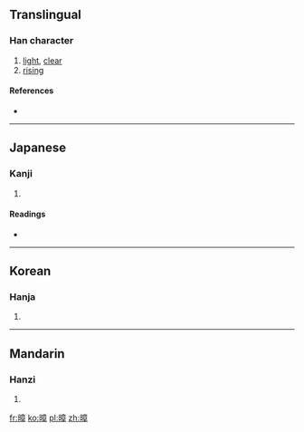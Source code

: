 ==Translingual==

===Han character===
{{Han char|rn=72|rad=日|as=11|sn=15|four=6004<sub>6</sub>|canj=日卜廿十 (AYTJ)}}

# [[light]], [[clear]]
# [[rising]]

====References====
* {{Han ref|kx=0499.260|dkj=14133|dj=0868.320|hdz=21534.160|uh=66B2|ud=26290|bh=E5C6|bd=58822}}

----

==Japanese==

===Kanji===
{{ja-kanji|grade=|rs=日11}}

# {{defn|Japanese|sort=日11}}

====Readings====
* {{ja-readings|on=[[しょう]] (shō)|kun=}}

----

==Korean==

===Hanja===
{{ko-hanja|hangeul=장|eumhun=|rv=jang|mr=chang|y=cang}}

# {{defn|Korean|sort=日11}}

----

==Mandarin==

===Hanzi===
{{cmn-hanzi|pin=[[zhāng]] ([[zhang1]])|wg=chang<sup>1</sup>}}

# {{defn|Mandarin|sort=日11}}

[[fr:暲]]
[[ko:暲]]
[[pl:暲]]
[[zh:暲]]
